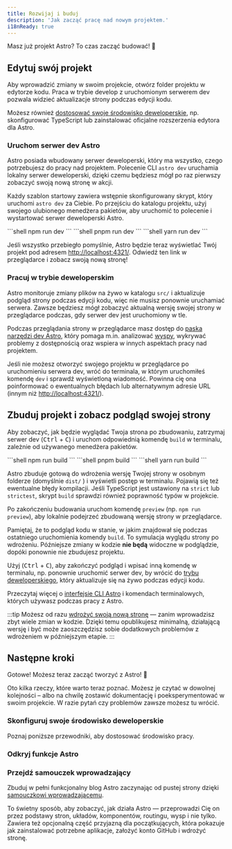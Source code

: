 ```yaml
---
title: Rozwijaj i buduj
description: 'Jak zacząć pracę nad nowym projektem.'
i18nReady: true
---
```


Masz już projekt Astro? To czas zacząć budować! 🚀

## Edytuj swój projekt

Aby wprowadzić zmiany w swoim projekcie, otwórz folder projektu w edytorze kodu. Praca w trybie develop z uruchomionym serwerem dev pozwala widzieć aktualizacje strony podczas edycji kodu.

Możesz również [dostosować swoje środowisko deweloperskie](#skonfiguruj-swoje-środowisko-deweloperskie), np. skonfigurować TypeScript lub zainstalować oficjalne rozszerzenia edytora dla Astro.

### Uruchom serwer dev Astro

Astro posiada wbudowany serwer deweloperski, który ma wszystko, czego potrzebujesz do pracy nad projektem. Polecenie CLI `astro dev` uruchamia lokalny serwer deweloperski, dzięki czemu będziesz mógł po raz pierwszy zobaczyć swoją nową stronę w akcji.

Każdy szablon startowy zawiera wstępnie skonfigurowany skrypt, który uruchomi `astro dev` za Ciebie. Po przejściu do katalogu projektu, użyj swojego ulubionego menedżera pakietów, aby uruchomić to polecenie i wystartować serwer deweloperski Astro.

<PackageManagerTabs>
  <Fragment slot="npm">
  ```shell
  npm run dev
  ```
  </Fragment>
  <Fragment slot="pnpm">
  ```shell
  pnpm run dev
  ```
  </Fragment>
  <Fragment slot="yarn">
  ```shell
  yarn run dev
  ```
  </Fragment>
</PackageManagerTabs>


Jeśli wszystko przebiegło pomyślnie, Astro będzie teraz wyświetlać Twój projekt pod adresem [http://localhost:4321/](http://localhost:4321/). Odwiedź ten link w przeglądarce i zobacz swoją nową stronę!

### Pracuj w trybie deweloperskim

Astro monitoruje zmiany plików na żywo w katalogu `src/` i aktualizuje podgląd strony podczas edycji kodu, więc nie musisz ponownie uruchamiać serwera. Zawsze będziesz mógł zobaczyć aktualną wersję swojej strony w przeglądarce podczas, gdy serwer dev jest uruchomiony w tle.

Podczas przeglądania strony w przeglądarce masz dostęp do [paska narzędzi dev Astro](/pl/guides/dev-toolbar/), który pomaga m.in. analizować [wyspy](/pl/concepts/islands/), wykrywać problemy z dostępnością oraz wspiera w innych aspektach pracy nad projektem.

Jeśli nie możesz otworzyć swojego projektu w przeglądarce po uruchomieniu serwera dev, wróć do terminala, w którym uruchomiłeś komendę `dev` i sprawdź wyświetloną wiadomość. Powinna cię ona poinformować o ewentualnych błędach lub alternatywnym adresie URL (innym niż [http://localhost:4321/](http://localhost:4321/)).

## Zbuduj projekt i zobacz podgląd swojej strony

Aby zobaczyć, jak będzie wyglądać Twoja strona po zbudowaniu, zatrzymaj serwer dev (<kbd>Ctrl</kbd> + <kbd>C</kbd>) i uruchom odpowiednią komendę `build` w terminalu, zależnie od używanego menedżera pakietów.

<PackageManagerTabs>
  <Fragment slot="npm">
  ```shell
  npm run build
  ```
  </Fragment>
  <Fragment slot="pnpm">
  ```shell
  pnpm build
  ```
  </Fragment>
  <Fragment slot="yarn">
  ```shell
  yarn run build
  ```
  </Fragment>
</PackageManagerTabs>

Astro zbuduje gotową do wdrożenia wersję Twojej strony w osobnym folderze (domyślnie `dist/` ) i wyświetli postęp w terminalu. Pojawią się też ewentualne błędy kompilacji. Jeśli TypeScript jest ustawiony na `strict` lub `strictest`, skrypt `build` sprawdzi również poprawność typów w projekcie.

Po zakończeniu budowania uruchom komendę `preview` (np. `npm run preview`), aby lokalnie podejrzeć zbudowaną wersję strony w przeglądarce.

Pamiętaj, że to podgląd kodu w stanie, w jakim znajdował się podczas ostatniego uruchomienia komendy `build`. To symulacja wyglądu strony po wdrożeniu. Późniejsze zmiany w kodzie **nie będą** widoczne w podglądzie, dopóki ponownie nie zbudujesz projektu.

Użyj (<kbd>Ctrl</kbd> + <kbd>C</kbd>), aby zakończyć podgląd i wpisać inną komendę w terminalu, np. ponownie uruchomić serwer dev, by wrócić do [trybu deweloperskiego](#pracuj-w-trybie-deweloperskim), który aktualizuje się na żywo podczas edycji kodu.

<ReadMore>Przeczytaj więcej o [interfejsie CLI Astro](/pl/reference/cli-reference/) i komendach terminalowych, których używasz podczas pracy z Astro.</ReadMore>

:::tip 
Możesz od razu [wdrożyć swoją nową stronę](/pl/guides/deploy/) — zanim wprowadzisz zbyt wiele zmian w kodzie. Dzięki temu opublikujesz minimalną, działającą wersję i być może zaoszczędzisz sobie dodatkowych problemów z wdrożeniem w późniejszym etapie.
:::

## Następne kroki

Gotowe! Możesz teraz zacząć tworzyć z Astro! 🥳

Oto kilka rzeczy, które warto teraz poznać. Możesz je czytać w dowolnej kolejności – albo na chwilę zostawić dokumentację i poeksperymentować w swoim projekcie. W razie pytań czy problemów zawsze możesz tu wrócić.

### Skonfiguruj swoje środowisko deweloperskie

Poznaj poniższe przewodniki, aby dostosować środowisko pracy.

<CardGrid>
  <LinkCard
    title="Konfiguracja edytora"
    description="Dostosuj swój edytor kodu, by poprawić doświadczenie pracy z Astro i odblokować nowe funkcje."
    href="/pl/editor-setup/"
  />
  <LinkCard
    title="Pasek narzędzi dev"
    description="Poznaj przydatne funkcje paska narzędzi deweloperskich."
    href="/pl/guides/dev-toolbar/"
  />
  <LinkCard
    title="Konfiguracja TypeScript"
    description="Skonfiguruj opcje sprawdzania typów, IntelliSense i inne funkcje."
    href="/pl/guides/typescript/"
  />
</CardGrid>

### Odkryj funkcje Astro

<CardGrid>
  <LinkCard
    title="Zrozum swoją bazę kodu"
    description="Poznaj strukturę plików Astro w przewodniku po strukturze projektu."
    href="/pl/basics/project-structure/"
  />
  <LinkCard
    title="Twórz kolekcje treści"
    description="Dodawaj treści do strony z walidacją frontmatter i automatycznym typowaniem."
    href="/pl/guides/content-collections/"
  />
  <LinkCard
    title="Dodaj przejścia widoków"
    description="Twórz płynne przejścia między stronami i animacje."
    href="/pl/guides/view-transitions/"
  />
  <LinkCard
    title="Dowiedz się o Wyspach"
    description="Przeczytaj o architekturze Wysp w Astro."
    href="/pl/concepts/islands/"
  />
</CardGrid>

### Przejdź samouczek wprowadzający

Zbuduj w pełni funkcjonalny blog Astro zaczynając od pustej strony dzięki [samouczkowi wprowadzającemu](/pl/tutorial/0-introduction/).

To świetny sposób, aby zobaczyć, jak działa Astro — przeprowadzi Cię on przez podstawy stron, układów, komponentów, routingu, wysp i nie tylko. Zawiera też opcjonalną część przyjazną dla początkujących, która pokazuje jak zainstalować potrzebne aplikacje, założyć konto GitHub i wdrożyć stronę.
